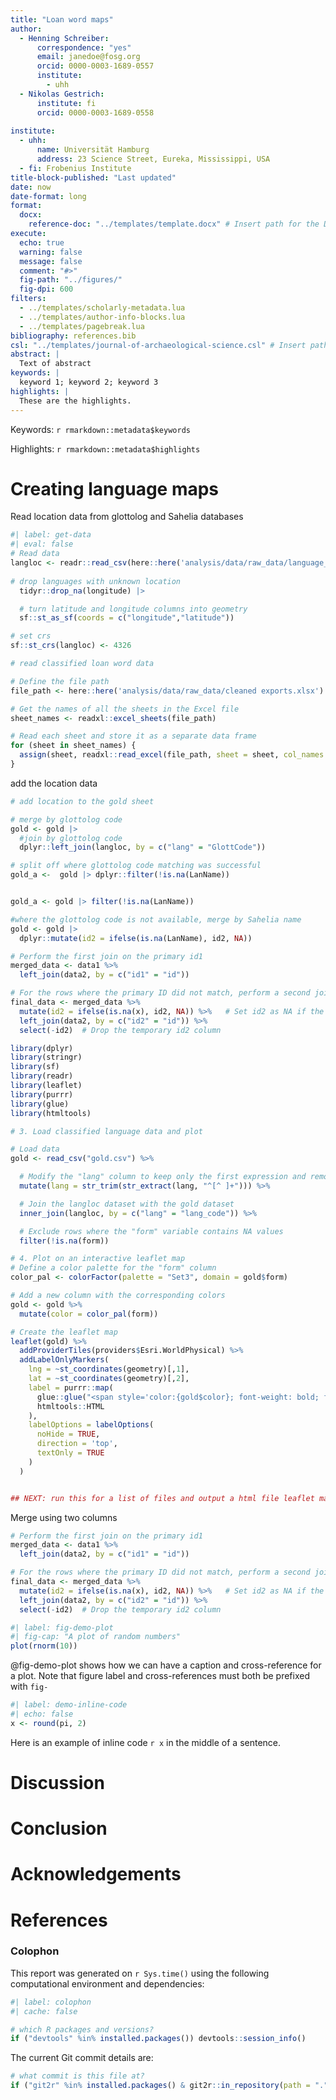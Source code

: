 ```yaml
---
title: "Loan word maps"
author:
  - Henning Schreiber:
      correspondence: "yes"
      email: janedoe@fosg.org
      orcid: 0000-0003-1689-0557
      institute:
        - uhh
  - Nikolas Gestrich:
      institute: fi
      orcid: 0000-0003-1689-0558
 
institute:
  - uhh:
      name: Universität Hamburg
      address: 23 Science Street, Eureka, Mississippi, USA
  - fi: Frobenius Institute
title-block-published: "Last updated"  
date: now
date-format: long
format: 
  docx:
    reference-doc: "../templates/template.docx" # Insert path for the DOCX file
execute:
  echo: true
  warning: false
  message: false
  comment: "#>"
  fig-path: "../figures/"
  fig-dpi: 600
filters:
  - ../templates/scholarly-metadata.lua
  - ../templates/author-info-blocks.lua
  - ../templates/pagebreak.lua
bibliography: references.bib
csl: "../templates/journal-of-archaeological-science.csl" # Insert path for the bib-style
abstract: |
  Text of abstract
keywords: |
  keyword 1; keyword 2; keyword 3
highlights: |
  These are the highlights. 
---
```


<!-- This is the format for text comments that will be ignored during renderings. Do not put R code in these comments because it will not be ignored. -->

<!-- With the following code you can access and display values from the yml header above. -->

Keywords: `r rmarkdown::metadata$keywords`

Highlights: `r rmarkdown::metadata$highlights`

<!-- The actual document text starts here: -->

# Creating language maps

Read location data from glottolog and Sahelia databases

```r
#| label: get-data
#| eval: false
# Read data
langloc <- readr::read_csv(here::here('analysis/data/raw_data/language_location.csv')) |>
  
# drop languages with unknown location
  tidyr::drop_na(longitude) |> 

  # turn latitude and longitude columns into geometry
  sf::st_as_sf(coords = c("longitude","latitude"))

# set crs
sf::st_crs(langloc) <- 4326
```

```r
# read classified loan word data

# Define the file path
file_path <- here::here('analysis/data/raw_data/cleaned exports.xlsx')

# Get the names of all the sheets in the Excel file
sheet_names <- readxl::excel_sheets(file_path)

# Read each sheet and store it as a separate data frame
for (sheet in sheet_names) {
  assign(sheet, readxl::read_excel(file_path, sheet = sheet, col_names = TRUE)) 
}

```

add the location data 

```r
# add location to the gold sheet

# merge by glottolog code 
gold <- gold |> 
  #join by glottolog code
  dplyr::left_join(langloc, by = c("lang" = "GlottCode"))

# split off where glottolog code matching was successful
gold_a <-  gold |> dplyr::filter(!is.na(LanName))


gold_a <- gold |> filter(!is.na(LanName))

#where the glottolog code is not available, merge by Sahelia name
gold <- gold |> 
  dplyr::mutate(id2 = ifelse(is.na(LanName), id2, NA))

# Perform the first join on the primary id1
merged_data <- data1 %>%
  left_join(data2, by = c("id1" = "id"))

# For the rows where the primary ID did not match, perform a second join on id2
final_data <- merged_data %>%
  mutate(id2 = ifelse(is.na(x), id2, NA)) %>%   # Set id2 as NA if the primary join succeeded
  left_join(data2, by = c("id2" = "id")) %>%
  select(-id2)  # Drop the temporary id2 column
```


```r
library(dplyr)
library(stringr)
library(sf)
library(readr)
library(leaflet)
library(purrr)
library(glue)
library(htmltools)

# 3. Load classified language data and plot

# Load data
gold <- read_csv("gold.csv") %>%

  # Modify the "lang" column to keep only the first expression and remove the number behind it
  mutate(lang = str_trim(str_extract(lang, "^[^ ]+"))) %>%

  # Join the langloc dataset with the gold dataset
  inner_join(langloc, by = c("lang" = "lang_code")) %>%

  # Exclude rows where the "form" variable contains NA values
  filter(!is.na(form))

# 4. Plot on an interactive leaflet map
# Define a color palette for the "form" column
color_pal <- colorFactor(palette = "Set3", domain = gold$form)

# Add a new column with the corresponding colors
gold <- gold %>%
  mutate(color = color_pal(form))

# Create the leaflet map
leaflet(gold) %>%
  addProviderTiles(providers$Esri.WorldPhysical) %>%
  addLabelOnlyMarkers(
    lng = ~st_coordinates(geometry)[,1],
    lat = ~st_coordinates(geometry)[,2],
    label = purrr::map(
      glue::glue("<span style='color:{gold$color}; font-weight: bold; font-size: 12px;'>{as.character(gold$form)}</span>"),
      htmltools::HTML
    ),
    labelOptions = labelOptions(
      noHide = TRUE,
      direction = 'top',
      textOnly = TRUE
    )
  )


## NEXT: run this for a list of files and output a html file leaflet map for each.

```



Merge using two columns

```r
# Perform the first join on the primary id1
merged_data <- data1 %>%
  left_join(data2, by = c("id1" = "id"))

# For the rows where the primary ID did not match, perform a second join on id2
final_data <- merged_data %>%
  mutate(id2 = ifelse(is.na(x), id2, NA)) %>%   # Set id2 as NA if the primary join succeeded
  left_join(data2, by = c("id2" = "id")) %>%
  select(-id2)  # Drop the temporary id2 column
```




```r
#| label: fig-demo-plot
#| fig-cap: "A plot of random numbers"
plot(rnorm(10))
```

@fig-demo-plot shows how we can have a caption and cross-reference for a plot. Note that figure label and cross-references must both be prefixed with `fig-`

```r
#| label: demo-inline-code
#| echo: false
x <- round(pi, 2)
```

Here is an example of inline code `r x` in the middle of a sentence.

# Discussion

# Conclusion

# Acknowledgements

<!-- The following line inserts a page break  -->

\newpage

# References

<!-- The following line ensures the references appear here for the MS Word or HTML output files, rather than right at the end of the document (this will not work for PDF files):  -->

::: {#refs}
:::

\newpage

### Colophon

This report was generated on `r Sys.time()` using the following computational environment and dependencies:

```r
#| label: colophon
#| cache: false

# which R packages and versions?
if ("devtools" %in% installed.packages()) devtools::session_info()
```

The current Git commit details are:

```r
# what commit is this file at? 
if ("git2r" %in% installed.packages() & git2r::in_repository(path = ".")) git2r::repository(here::here())  
```

